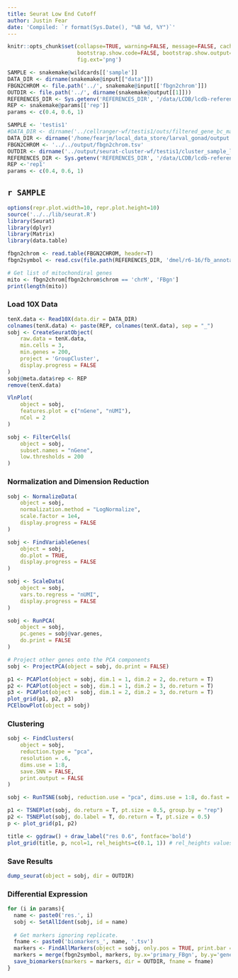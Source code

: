 ```yaml
---
title: Seurat Low End Cutoff
author: Justin Fear
date: 'Compiled: `r format(Sys.Date(), "%B %d, %Y")`'
---
```


```r
knitr::opts_chunk$set(collapse=TRUE, warning=FALSE, message=FALSE, cache.lazy=FALSE,
                      bootstrap.show.code=FALSE, bootstrap.show.output=FALSE,
                      fig.ext='png')
```

```r
SAMPLE <- snakemake@wildcards[['sample']]
DATA_DIR <- dirname(snakemake@input[["data"]])
FBGN2CHROM <- file.path('../', snakemake@input[['fbgn2chrom']])
OUTDIR <- file.path('../', dirname(snakemake@output[[1]]))
REFERENCES_DIR <- Sys.getenv('REFERENCES_DIR', '/data/LCDB/lcdb-references')
REP <- snakemake@params[['rep']]
params <- c(0.4, 0.6, 1)
```

```r
SAMPLE <- 'testis1'
#DATA_DIR <- dirname('../cellranger-wf/testis1/outs/filtered_gene_bc_matrices/{assembly}{tag}/matrix.mtx')
DATA_DIR <- dirname('/home/fearjm/local_data_store/larval_gonad/output.bak/scrnaseq-wf/scrnaseq_samples/testis1/outs/filtered_gene_bc_matrices/dm6.16/matrix.mtx')
FBGN2CHROM <- '../../output/fbgn2chrom.tsv'
OUTDIR <- dirname('../output/seurat-cluster-wf/testis1/cluster_sample_low_end_cutoff.html')
REFERENCES_DIR <- Sys.getenv('REFERENCES_DIR', '/data/LCDB/lcdb-references')
REP <-'rep1'
params <- c(0.4, 0.6, 1)
```

## `r SAMPLE`

```r
options(repr.plot.width=10, repr.plot.height=10)
source('../../lib/seurat.R')
library(Seurat)
library(dplyr)
library(Matrix)
library(data.table)
```

```r
fbgn2chrom <- read.table(FBGN2CHROM, header=T)
fbgn2symbol <- read.csv(file.path(REFERENCES_DIR, 'dmel/r6-16/fb_annotation/dmel_r6-16.fb_annotation'), header=T, sep = '\t')[, c('gene_symbol', 'primary_FBgn')]

# Get list of mitochondiral genes
mito <- fbgn2chrom[fbgn2chrom$chrom == 'chrM', 'FBgn']
print(length(mito))
```

### Load 10X Data

```r
tenX.data <- Read10X(data.dir = DATA_DIR)
colnames(tenX.data) <- paste(REP, colnames(tenX.data), sep = "_")
sobj <- CreateSeuratObject(
    raw.data = tenX.data,
    min.cells = 3,
    min.genes = 200,
    project = 'GroupCluster',
    display.progress = FALSE
)
sobj@meta.data$rep <- REP
remove(tenX.data)
```

```r
VlnPlot(
    object = sobj,
    features.plot = c("nGene", "nUMI"),
    nCol = 2
)
```

```r
sobj <- FilterCells(
    object = sobj,
    subset.names = "nGene",
    low.thresholds = 200
)
```

### Normalization and Dimension Reduction

```r
sobj <- NormalizeData(
    object = sobj,
    normalization.method = "LogNormalize",
    scale.factor = 1e4,
    display.progress = FALSE
)
```

```r
sobj <- FindVariableGenes(
    object = sobj,
    do.plot = TRUE,
    display.progress = FALSE
)
```

```r
sobj <- ScaleData(
    object = sobj,
    vars.to.regress = "nUMI",
    display.progress = FALSE
)
```

```r
sobj <- RunPCA(
    object = sobj, 
    pc.genes = sobj@var.genes, 
    do.print = FALSE 
)

# Project other genes onto the PCA components
sobj <- ProjectPCA(object = sobj, do.print = FALSE)
```

```r
p1 <- PCAPlot(object = sobj, dim.1 = 1, dim.2 = 2, do.return = T)
p2 <- PCAPlot(object = sobj, dim.1 = 1, dim.2 = 3, do.return = T)
p3 <- PCAPlot(object = sobj, dim.1 = 2, dim.2 = 3, do.return = T)
plot_grid(p1, p2, p3)
PCElbowPlot(object = sobj)
```

### Clustering 

```r
sobj <- FindClusters(
    object = sobj, 
    reduction.type = "pca", 
    resolution = .6, 
    dims.use = 1:8, 
    save.SNN = FALSE, 
    print.output = FALSE
)
```

```r
sobj <- RunTSNE(sobj, reduction.use = "pca", dims.use = 1:8, do.fast = TRUE)
```

```r
p1 <- TSNEPlot(sobj, do.return = T, pt.size = 0.5, group.by = "rep")
p2 <- TSNEPlot(sobj, do.label = T, do.return = T, pt.size = 0.5)
p <- plot_grid(p1, p2)

title <- ggdraw() + draw_label("res 0.6", fontface='bold')
plot_grid(title, p, ncol=1, rel_heights=c(0.1, 1)) # rel_heights values control title margins
```


### Save Results

```r
dump_seurat(object = sobj, dir = OUTDIR)
```

### Differential Expression

```r
for (i in params){
  name <- paste0('res.', i)
  sobj <- SetAllIdent(sobj, id = name)
  
  # Get markers ignoring replicate.
  fname <- paste0('biomarkers_', name, '.tsv')
  markers <- FindAllMarkers(object = sobj, only.pos = TRUE, print.bar = FALSE)
  markers = merge(fbgn2symbol, markers, by.x='primary_FBgn', by.y='gene', all.y=T)
  save_biomarkers(markers = markers, dir = OUTDIR, fname = fname)
}
```
